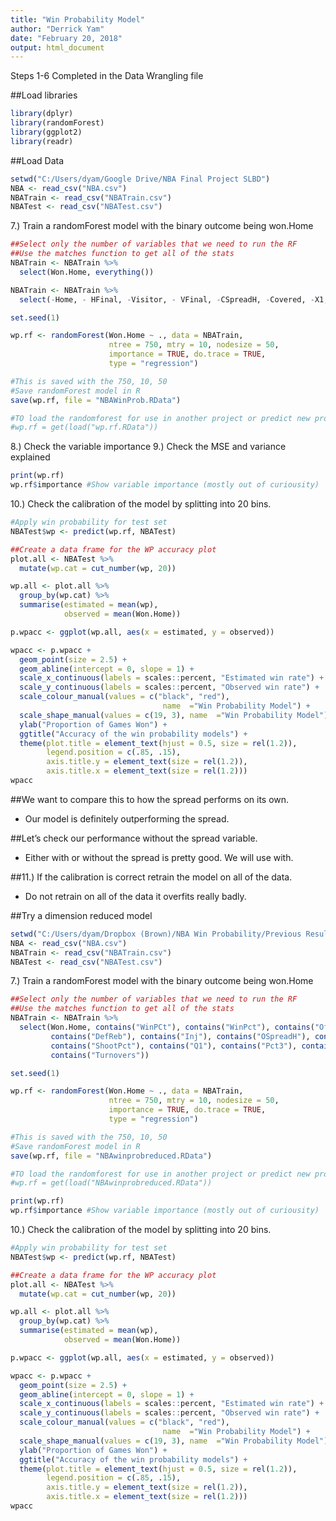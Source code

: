 ```yaml
---
title: "Win Probability Model"
author: "Derrick Yam"
date: "February 20, 2018"
output: html_document
---
```


Steps 1-6 Completed in the Data Wrangling file

##Load libraries
```r
library(dplyr)
library(randomForest)
library(ggplot2)
library(readr)
```

##Load Data
```r
setwd("C:/Users/dyam/Google Drive/NBA Final Project SLBD")
NBA <- read_csv("NBA.csv")
NBATrain <- read_csv("NBATrain.csv")
NBATest <- read_csv("NBATest.csv")
```

7.) Train a randomForest model with the binary outcome being won.Home
```r
##Select only the number of variables that we need to run the RF
##Use the matches function to get all of the stats
NBATrain <- NBATrain %>% 
  select(Won.Home, everything())

NBATrain <- NBATrain %>% 
  select(-Home, - HFinal, -Visitor, - VFinal, -CSpreadH, -Covered, -X1, - Date, -Covered)

set.seed(1)

wp.rf <- randomForest(Won.Home ~ ., data = NBATrain,
                      ntree = 750, mtry = 10, nodesize = 50,
                      importance = TRUE, do.trace = TRUE,
                      type = "regression")

#This is saved with the 750, 10, 50
#Save randomForest model in R
save(wp.rf, file = "NBAWinProb.RData")

#TO load the randomforest for use in another project or predict new probabilities use the following code: 
#wp.rf = get(load("wp.rf.RData"))

```


8.) Check the variable importance
9.) Check the MSE and variance explained
```r
print(wp.rf)
wp.rf$importance #Show variable importance (mostly out of curiousity)

```


10.) Check the calibration of the model by splitting into 20 bins.
```r
#Apply win probability for test set
NBATest$wp <- predict(wp.rf, NBATest)

##Create a data frame for the WP accuracy plot
plot.all <- NBATest %>% 
  mutate(wp.cat = cut_number(wp, 20))

wp.all <- plot.all %>% 
  group_by(wp.cat) %>% 
  summarise(estimated = mean(wp),
            observed = mean(Won.Home))

p.wpacc <- ggplot(wp.all, aes(x = estimated, y = observed))

wpacc <- p.wpacc + 
  geom_point(size = 2.5) + 
  geom_abline(intercept = 0, slope = 1) + 
  scale_x_continuous(labels = scales::percent, "Estimated win rate") + 
  scale_y_continuous(labels = scales::percent, "Observed win rate") + 
  scale_colour_manual(values = c("black", "red"),
                                  name  ="Win Probability Model") +
  scale_shape_manual(values = c(19, 3), name  ="Win Probability Model") + 
  ylab("Proportion of Games Won") + 
  ggtitle("Accuracy of the win probability models") + 
  theme(plot.title = element_text(hjust = 0.5, size = rel(1.2)),
        legend.position = c(.85, .15),
        axis.title.y = element_text(size = rel(1.2)),
        axis.title.x = element_text(size = rel(1.2)))
wpacc

```

##We want to compare this to how the spread performs on its own.

- Our model is definitely outperforming the spread.

##Let's check our performance without the spread variable.

- Either with or without the spread is pretty good. We will use with.


##11.) If the calibration is correct retrain the model on all of the data.

- Do not retrain on all of the data it overfits really badly.

##Try a dimension reduced model

```r
setwd("C:/Users/dyam/Dropbox (Brown)/NBA Win Probability/Previous Results 20072018")
NBA <- read_csv("NBA.csv")
NBATrain <- read_csv("NBATrain.csv")
NBATest <- read_csv("NBATest.csv")
```

7.) Train a randomForest model with the binary outcome being won.Home
```r
##Select only the number of variables that we need to run the RF
##Use the matches function to get all of the stats
NBATrain <- NBATrain %>% 
  select(Won.Home, contains("WinPCt"), contains("WinPct"), contains("OffReb"),
         contains("DefReb"), contains("Inj"), contains("OSpreadH"), contains("eff"),
         contains("ShootPct"), contains("Q1"), contains("Pct3"), contains("Day"),
         contains("Turnovers"))

set.seed(1)

wp.rf <- randomForest(Won.Home ~ ., data = NBATrain,
                      ntree = 750, mtry = 10, nodesize = 50,
                      importance = TRUE, do.trace = TRUE,
                      type = "regression")

#This is saved with the 750, 10, 50
#Save randomForest model in R
save(wp.rf, file = "NBAwinprobreduced.RData")

#TO load the randomforest for use in another project or predict new probabilities use the following code: 
#wp.rf = get(load("NBAwinprobreduced.RData"))

```

```r
print(wp.rf)
wp.rf$importance #Show variable importance (mostly out of curiousity)

```


10.) Check the calibration of the model by splitting into 20 bins.
```r
#Apply win probability for test set
NBATest$wp <- predict(wp.rf, NBATest)

##Create a data frame for the WP accuracy plot
plot.all <- NBATest %>% 
  mutate(wp.cat = cut_number(wp, 20))

wp.all <- plot.all %>% 
  group_by(wp.cat) %>% 
  summarise(estimated = mean(wp),
            observed = mean(Won.Home))

p.wpacc <- ggplot(wp.all, aes(x = estimated, y = observed))

wpacc <- p.wpacc + 
  geom_point(size = 2.5) + 
  geom_abline(intercept = 0, slope = 1) + 
  scale_x_continuous(labels = scales::percent, "Estimated win rate") + 
  scale_y_continuous(labels = scales::percent, "Observed win rate") + 
  scale_colour_manual(values = c("black", "red"),
                                  name  ="Win Probability Model") +
  scale_shape_manual(values = c(19, 3), name  ="Win Probability Model") + 
  ylab("Proportion of Games Won") + 
  ggtitle("Accuracy of the win probability models") + 
  theme(plot.title = element_text(hjust = 0.5, size = rel(1.2)),
        legend.position = c(.85, .15),
        axis.title.y = element_text(size = rel(1.2)),
        axis.title.x = element_text(size = rel(1.2)))
wpacc

```
